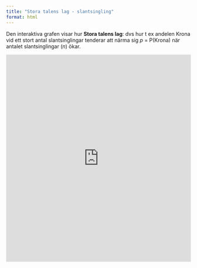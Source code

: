 ```yaml
---
title: "Stora talens lag - slantsingling"
format: html
---
```


Den interaktiva grafen visar hur **Stora talens lag**: dvs hur t ex andelen Krona vid ett stort antal slantsinglingar tenderar att närma sig *p* = P(Krona) när antalet slantsinglingar (*n*) ökar.

<iframe width="100%" height="564" frameborder="0"
  src="https://observablehq.com/embed/@mattiasvillani/stora-talens-slantsingling@929?cells=viewof+samplesize%2Cviewof+p%2Cpltkonv">
</iframe>